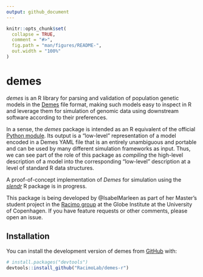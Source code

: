 ```yaml
---
output: github_document
---
```


<!-- README.md is generated from README.Rmd. Please edit that file -->

```r
knitr::opts_chunk$set(
  collapse = TRUE,
  comment = "#>",
  fig.path = "man/figures/README-",
  out.width = "100%"
)
```

# demes

<!-- badges: start -->
<!-- badges: end -->

_demes_ is an R library for parsing and validation of population genetic models
in the [Demes](https://academic.oup.com/genetics/article/222/3/iyac131/6730747)
file format, making such models easy to inspect in R and leverage them for
simulation of genomic data using downstream software according to their
preferences.

In a sense, the _demes_ package is intended as an R equivalent of the official
[Python module](https://popsim-consortium.github.io/demes-docs/latest/index.html).
Its output is a "low-level" representation of a model encoded in a Demes YAML
file that is an entirely unambiguous and portable and can be used by many different
simulation frameworks as input. Thus, we can see part of the role of this package
as *compiling* the high-level description of a model into the corresponding
"low-level" description at a level of standard R data structures.

A proof-of-concept implementation of _Demes_ for simulation using the
[_slendr_](https://github.com/bodkan/slendr/) R package is in progress.

This package is being developed by @IsabelMarleen as part of her Master's student
project in the [Racimo group](https://www.racimolab.net) at the Globe Institute
at the University of Copenhagen. If you have feature requests or other comments, please open an issue.

## Installation

You can install the development version of demes from [GitHub](https://github.com/) with:

``` r
# install.packages("devtools")
devtools::install_github("RacimoLab/demes-r")
```

<!--
## Example

This is a basic example which shows you how to solve a common problem:

```r
# library(demes)
## basic example code
```

What is special about using `README.Rmd` instead of just `README.md`? You can include R chunks like so:

```r
# summary(cars)
```

You'll still need to render `README.Rmd` regularly, to keep `README.md` up-to-date. `devtools::build_readme()` is handy for this. You could also use GitHub Actions to re-render `README.Rmd` every time you push. An example workflow can be found here: <https://github.com/r-lib/actions/tree/v1/examples>.

You can also embed plots, for example:

```r
# plot(pressure)
```

In that case, don't forget to commit and push the resulting figure files, so they display on GitHub and CRAN.
-->

